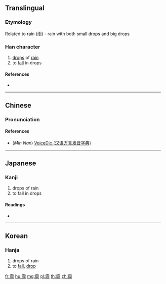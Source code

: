 {{character info/new}}
==Translingual==

===Etymology===
{{Han etyl}}
Related to rain ([[雨]]) - rain with both small drops and big drops

===Han character===
{{Han char|rn=173|rad=雨|as=09|sn=17|four=10662|canj=MBRRR|ids=⿱⻗𠱠}}

# [[drops]] of [[rain]]
# to [[fall]] in drops

====References====
* {{Han ref|kx=1376.300|dkj=42364|dj=1885.250|hdz=64070.110|uh=971D|ud=38685|bh=EEFA|bd=61178}}

----

==Chinese==
{{zh-forms}}

===Pronunciation===
{{zh-pron
|m=líng
|c=ling4
|mn=lêng
|mc=y
|oc=y
|ma=
|cat=n,v
}}

====References====
* (''Min Nan'') [http://cn.voicedic.com/ VoiceDic (汉语方言发音字典)]

----

==Japanese==

===Kanji===
{{ja-kanji|grade=|rs=雨09}}

# drops of rain
# to fall in drops

====Readings====
* {{ja-readings|on=[[れい]] (rei), [[りょう]] (ryō)|kun=}}

----

==Korean==

===Hanja===
{{ko-hanja|hangeul=[[령]]>[[영]]|eumhun=|rv=ryeong>yeong|mr=ryŏng>yŏng|y=lyeng>yeng}}

# drops of rain
# to [[fall]], [[drop]]

[[fr:霝]]
[[hu:霝]]
[[mg:霝]]
[[pl:霝]]
[[th:霝]]
[[zh:霝]]
